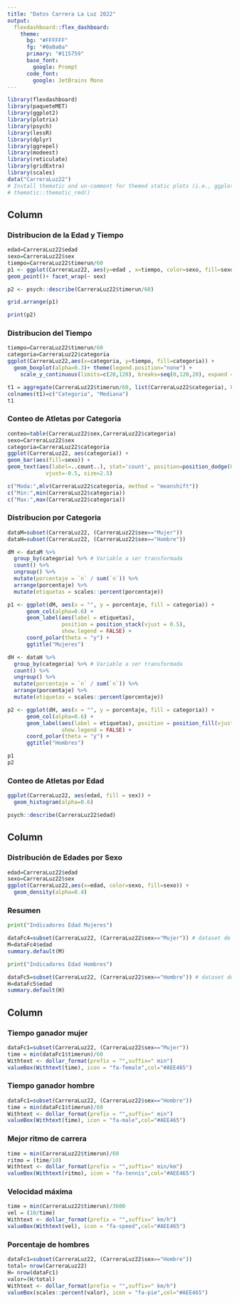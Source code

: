 ```yaml
---
title: "Datos Carrera La Luz 2022"
output: 
  flexdashboard::flex_dashboard:
    theme:
      bg: "#FFFFFF"
      fg: "#0a0a0a" 
      primary: "#115759"
      base_font:
        google: Prompt
      code_font:
        google: JetBrains Mono
---
```


```r
library(flexdashboard)
library(paqueteMET)
library(ggplot2)
library(plotrix)
library(psych)
library(lessR)
library(dplyr)
library(ggrepel)
library(modeest)
library(reticulate)
library(gridExtra)
library(scales)
data("CarreraLuz22")
# Install thematic and un-comment for themed static plots (i.e., ggplot2)
# thematic::thematic_rmd()
```

Column {data-width=600 .tabset}
-----------------------------------------------------------------------
### Distribucion de la Edad y Tiempo

```r
edad=CarreraLuz22$edad
sexo=CarreraLuz22$sex
tiempo=CarreraLuz22$timerun/60
p1 <- ggplot(CarreraLuz22, aes(y=edad , x=tiempo, color=sexo, fill=sexo))+
geom_point()+ facet_wrap(~ sex)

p2 <- psych::describe(CarreraLuz22$timerun/60)

grid.arrange(p1)
```
```r
print(p2)
```


### Distribucion del Tiempo

```r

tiempo=CarreraLuz22$timerun/60
categoria=CarreraLuz22$categoria
ggplot(CarreraLuz22,aes(x=categoria, y=tiempo, fill=categoria)) +
  geom_boxplot(alpha=0.3)+ theme(legend.position="none") + 
    scale_y_continuous(limits=c(20,120), breaks=seq(0,120,20), expand = c(0, 0))
```
```r
t1 = aggregate(CarreraLuz22$timerun/60, list(CarreraLuz22$categoria), FUN=median) 
colnames(t1)=c("Categoria", "Mediana")
t1
```



### Conteo de Atletas por Categoria

```r
conteo=table(CarreraLuz22$sex,CarreraLuz22$categoria)
sexo=CarreraLuz22$sex
categoria=CarreraLuz22$categoria
ggplot(CarreraLuz22, aes(categoria)) +
geom_bar(aes(fill=sexo)) +
geom_text(aes(label=..count..), stat='count', position=position_dodge(0.9), 
            vjust=-0.5, size=2.5)
```
```r
c("Moda:",mlv(CarreraLuz22$categoria, method = "meanshift"))
c("Min:",min(CarreraLuz22$categoria))
c("Max:",max(CarreraLuz22$categoria))
```

### Distribucion por Categoria

```r

dataM=subset(CarreraLuz22, (CarreraLuz22$sex=="Mujer"))
dataH=subset(CarreraLuz22, (CarreraLuz22$sex=="Hombre"))

dM <- dataM %>% 
  group_by(categoria) %>% # Variable a ser transformada
  count() %>% 
  ungroup() %>% 
  mutate(porcentaje = `n` / sum(`n`)) %>% 
  arrange(porcentaje) %>%
  mutate(etiquetas = scales::percent(porcentaje))

p1 <- ggplot(dM, aes(x = "", y = porcentaje, fill = categoria)) +
      geom_col(alpha=0.6) +
      geom_label(aes(label = etiquetas),
                 position = position_stack(vjust = 0.5),
                 show.legend = FALSE) +
      coord_polar(theta = "y") + 
      ggtitle("Mujeres")

dH <- dataH %>% 
  group_by(categoria) %>% # Variable a ser transformada
  count() %>% 
  ungroup() %>% 
  mutate(porcentaje = `n` / sum(`n`)) %>% 
  arrange(porcentaje) %>%
  mutate(etiquetas = scales::percent(porcentaje))

p2 <- ggplot(dH, aes(x = "", y = porcentaje, fill = categoria)) +
      geom_col(alpha=0.6) +
      geom_label(aes(label = etiquetas), position = position_fill(vjust = 0.5),
                 show.legend = FALSE) + 
      coord_polar(theta = "y") +  
      ggtitle("Hombres")

p1
p2

```

### Conteo de Atletas por Edad

```r
ggplot(CarreraLuz22, aes(edad, fill = sex)) +
  geom_histogram(alpha=0.6)

```
```r
psych::describe(CarreraLuz22$edad)
```

Column {data-width=340}
-----------------------------------------------------------------------

### Distribución de Edades por Sexo


```r
edad=CarreraLuz22$edad
sexo=CarreraLuz22$sex
ggplot(CarreraLuz22,aes(x=edad, color=sexo, fill=sexo)) +
  geom_density(alpha=0.4)
```

### Resumen

```python
print("Indicadores Edad Mujeres")
```

```r
dataFc4=subset(CarreraLuz22, (CarreraLuz22$sex=="Mujer")) # dataset de mujeres
M=dataFc4$edad
summary.default(M)
```

```python
print("Indicadores Edad Hombres")
```

```r
dataFc5=subset(CarreraLuz22, (CarreraLuz22$sex=="Hombre")) # dataset de hombres
H=dataFc5$edad
summary.default(H)
```

Column {data-width=150}
---------------------------------------------------------------------

### Tiempo ganador mujer

```r
dataFc1=subset(CarreraLuz22, (CarreraLuz22$sex=="Mujer"))
time = min(dataFc1$timerun)/60
Withtext <- dollar_format(prefix = "",suffix=" min")
valueBox(Withtext(time), icon = "fa-female",col="#AEE465")
```

### Tiempo ganador hombre

```r
dataFc1=subset(CarreraLuz22, (CarreraLuz22$sex=="Hombre"))
time = min(dataFc1$timerun)/60
Withtext <- dollar_format(prefix = "",suffix=" min")
valueBox(Withtext(time), icon = "fa-male",col="#AEE465")
```

### Mejor ritmo de carrera

```r
time = min(CarreraLuz22$timerun)/60
ritmo = (time/10)
Withtext <- dollar_format(prefix = "",suffix=" min/km")
valueBox(Withtext(ritmo), icon = "fa-tennis",col="#AEE465")
```

### Velocidad máxima

```r
time = min(CarreraLuz22$timerun)/3600
vel = (10/time)
Withtext <- dollar_format(prefix = "",suffix=" km/h")
valueBox(Withtext(vel), icon = "fa-speed",col="#AEE465")
```

### Porcentaje de hombres

```r
dataFc1=subset(CarreraLuz22, (CarreraLuz22$sex=="Hombre"))
total= nrow(CarreraLuz22)
H= nrow(dataFc1)
valor=(H/total)
Withtext <- dollar_format(prefix = "",suffix=" km/h")
valueBox(scales::percent(valor), icon = "fa-pie",col="#AEE465")
```